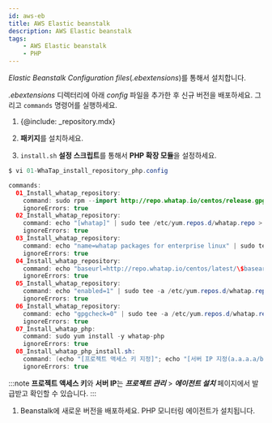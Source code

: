 ```yaml
---
id: aws-eb
title: AWS Elastic beanstalk
description: AWS Elastic beanstalk
tags:
    - AWS Elastic beanstalk
    - PHP
---
```


*Elastic Beanstalk Configuration files*(*.ebextensions*)를 통해서 설치합니다. 

*.ebextensions* 디렉터리에 아래 *config* 파일을 추가한 후 신규 버전을 배포하세요. 그리고 `commands` 명령어를 실행하세요.

1. {@include: _repository.mdx}

1. **패키지**를 설치하세요.

1. `install.sh` **설정 스크립트**를 통해서 **PHP 확장 모듈**을 설정하세요.

  ```java title=SH
  $ vi 01-WhaTap_install_repository_php.config

  commands:
    01_Install_whatap_repository:
      command: sudo rpm --import http://repo.whatap.io/centos/release.gpg
      ignoreErrors: true
    02_Install_whatap_repository:
      command: echo "[whatap]" | sudo tee /etc/yum.repos.d/whatap.repo > /dev/null
      ignoreErrors: true
    03_Install_whatap_repository:
      command: echo "name=whatap packages for enterprise linux" | sudo tee -a /etc/yum.repos.d/whatap.repo > /dev/null
      ignoreErrors: true
    04_Install_whatap_repository:
      command: echo "baseurl=http://repo.whatap.io/centos/latest/\$basearch" | sudo tee -a /etc/yum.repos.d/whatap.repo > /dev/null
      ignoreErrors: true
    05_Install_whatap_repository:
      command: echo "enabled=1" | sudo tee -a /etc/yum.repos.d/whatap.repo > /dev/null
      ignoreErrors: true
    06_Install_whatap_repository:
      command: echo "gpgcheck=0" | sudo tee -a /etc/yum.repos.d/whatap.repo > /dev/null
      ignoreErrors: true
    07_Install_whatap_php:
      command: sudo yum install -y whatap-php
      ignoreErrors: true
    08_Install_whatap_php_install.sh:
      command: (echo "[프로젝트 액세스 키 지정]"; echo "[서버 IP 지정(a.a.a.a/b.b.b.b)")| sudo /usr/whatap/php/install.sh
      ignoreErrors: true
  ```
:::note
**프로젝트 액세스 키**와 **서버 IP**는 ***프로젝트 관리*** > ***에이전트 설치*** 페이지에서 발급받고 확인할 수 있습니다.
:::

1. Beanstalk에 새로운 버전을 배포하세요. PHP 모니터링 에이전트가 설치됩니다.